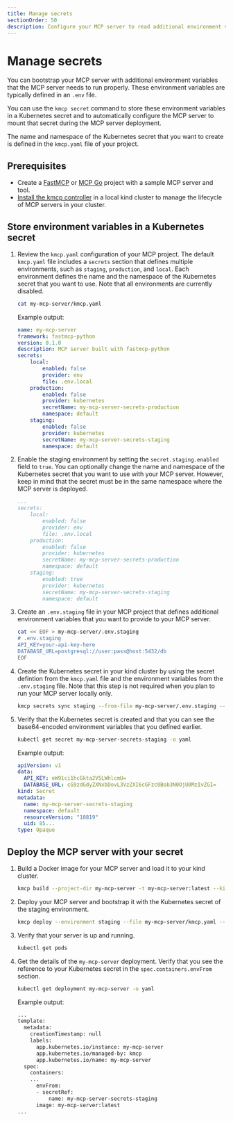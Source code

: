 ```yaml
---
title: Manage secrets
sectionOrder: 50
description: Configure your MCP server to read additional environment variables from a Kubernetes secret. 
---
```


# Manage secrets

You can bootstrap your MCP server with additional environment variables that the MCP server needs to run properly. These environment variables are typically defined in an `.env` file. 

You can use the `kmcp secret` command to store these environment variables in a Kubernetes secret and to automatically configure the MCP server to mount that secret during the MCP server deployment. 

The name and namespace of the Kubernetes secret that you want to create is defined in the `kmcp.yaml` file of your project. 

## Prerequisites

- Create a [FastMCP](/docs/kmcp/develop/fastmcp-python) or [MCP Go](/docs/kmcp/develop/mcp-go) project with a sample MCP server and tool. 
- [Install the kmcp controller](/docs/kmcp/deploy/install-controller) in a local kind cluster to manage the lifecycle of MCP servers in your cluster. 

## Store environment variables in a Kubernetes secret

1. Review the `kmcp.yaml` configuration of your MCP project. The default `kmcp.yaml` file includes a `secrets` section that defines multiple environments, such as `staging`, `production`, and `local`. Each environment defines the name and the namespace of the Kubernetes secret that you want to use. Note that all environments are currently disabled. 
   ```sh
   cat my-mcp-server/kmcp.yaml
   ```
   
   Example output:
   ```yaml
   name: my-mcp-server
   framework: fastmcp-python
   version: 0.1.0
   description: MCP server built with fastmcp-python
   secrets:
       local:
           enabled: false
           provider: env
           file: .env.local
       production:
           enabled: false
           provider: kubernetes
           secretName: my-mcp-server-secrets-production
           namespace: default
       staging:
           enabled: false
           provider: kubernetes
           secretName: my-mcp-server-secrets-staging
           namespace: default
   ```

2. Enable the staging environment by setting the `secret.staging.enabled` field to `true`. You can optionally change the name and namespace of the Kubernetes secret that you want to use with your MCP server. However, keep in mind that the secret must be in the same namespace where the MCP server is deployed. 
   ```yaml
   ...
   secrets:
       local:
           enabled: false
           provider: env
           file: .env.local
       production:
           enabled: false
           provider: kubernetes
           secretName: my-mcp-server-secrets-production
           namespace: default
       staging:
           enabled: true
           provider: kubernetes
           secretName: my-mcp-server-secrets-staging
           namespace: default
   ```

3. Create an `.env.staging` file in your MCP project that defines additional environment variables that you want to provide to your MCP server. 
   ```sh
   cat << EOF > my-mcp-server/.env.staging
   # .env.staging
   API_KEY=your-api-key-here
   DATABASE_URL=postgresql://user:pass@host:5432/db
   EOF
   ```

4. Create the Kubernetes secret in your kind cluster by using the secret defintion from the `kmcp.yaml` file and the environment variables from the `.env.staging` file. Note that this step is not required when you plan to run your MCP server locally only. 
   ```sh
   kmcp secrets sync staging --from-file my-mcp-server/.env.staging --project-dir my-mcp-server
   ```

5. Verify that the Kubernetes secret is created and that you can see the base64-encoded environment variables that you defined earlier. 
   ```sh
   kubectl get secret my-mcp-server-secrets-staging -o yaml
   ```
   
   Example output: 
   ```yaml
   apiVersion: v1
   data:
     API_KEY: eW91ci1hcGkta2V5LWhlcmU=
     DATABASE_URL: cG9zdGdyZXNxbDovL3VzZXI6cGFzc0Bob3N0OjU0MzIvZGI=
   kind: Secret
   metadata:
     name: my-mcp-server-secrets-staging
     namespace: default
     resourceVersion: "10819"
     uid: 85...
   type: Opaque
   ```
   
## Deploy the MCP server with your secret

1. Build a Docker image for your MCP server and load it to your kind cluster.
   ```sh
   kmcp build --project-dir my-mcp-server -t my-mcp-server:latest --kind-load-cluster kind
   ```

2. Deploy your MCP server and bootstrap it with the Kubernetes secret of the staging environment. 
   ```sh
   kmcp deploy --environment staging --file my-mcp-server/kmcp.yaml --no-inspector --image my-mcp-server:latest
   ```

3. Verify that your server is up and running. 
   ```sh
   kubectl get pods
   ```

4. Get the details of the `my-mcp-server` deployment. Verify that you see the reference to your Kubernetes secret in the `spec.containers.envFrom` section. 
   ```sh
   kubectl get deployment my-mcp-server -o yaml
   ```
   
   Example output: 
   ```sh
   ...
   template:
     metadata:
       creationTimestamp: null
       labels:
         app.kubernetes.io/instance: my-mcp-server
         app.kubernetes.io/managed-by: kmcp
         app.kubernetes.io/name: my-mcp-server
     spec:
       containers:
       ...
         envFrom:
         - secretRef:
             name: my-mcp-server-secrets-staging
         image: my-mcp-server:latest
   ...
   ```


